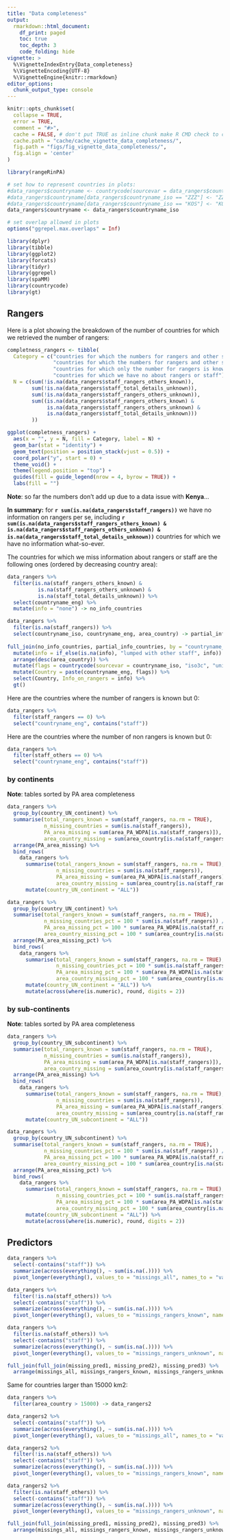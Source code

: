 ```yaml
---
title: "Data completeness"
output: 
  rmarkdown::html_document:
    df_print: paged
    toc: true
    toc_depth: 3
    code_folding: hide
vignette: >
  %\VignetteIndexEntry{Data_completeness}
  %\VignetteEncoding{UTF-8}
  %\VignetteEngine{knitr::rmarkdown}
editor_options: 
  chunk_output_type: console
---
```


<style type="text/css">
.main-container {
  max-width: 1200px;
  margin-left: auto;
  margin-right: auto;
}
</style>

```r
knitr::opts_chunk$set(
  collapse = TRUE,
  error = TRUE,
  comment = "#>",
  cache = FALSE, # don't put TRUE as inline chunk make R CMD check to crash
  cache.path = "cache/cache_vignette_data_completeness/",
  fig.path = "figs/fig_vignette_data_completeness/",
  fig.align = 'center'
)

library(rangeRinPA)

# set how to represent countries in plots:
#data_rangers$countryname <- countrycode(sourcevar = data_rangers$countryname_iso, "iso3c", "unicode.symbol")
#data_rangers$countryname[data_rangers$countryname_iso == "ZZZ"] <- "ZZZ"
#data_rangers$countryname[data_rangers$countryname_iso == "KOS"] <- "KOS"
data_rangers$countryname <- data_rangers$countryname_iso

# set overlap allowed in plots 
options("ggrepel.max.overlaps" = Inf)
```

```r
library(dplyr)
library(tibble)
library(ggplot2)
library(forcats)
library(tidyr)
library(ggrepel)
library(spaMM)
library(countrycode)
library(gt)
```

## Rangers

Here is a plot showing the breakdown of the number of countries for which we retrieved the number of rangers:

```r
completness_rangers <- tibble(
  Category = c("countries for which the numbers for rangers and other staff are both separately known",
               "countries for which the numbers for rangers and other staff are both known but undistinguishable",
               "countries for which only the number for rangers is known (other staff missing)",
               "countries for which we have no about rangers or staff"),
  N = c(sum(!is.na(data_rangers$staff_rangers_others_known)),
        sum(!is.na(data_rangers$staff_total_details_unknown)),
        sum(!is.na(data_rangers$staff_rangers_others_unknown)),
        sum((is.na(data_rangers$staff_rangers_others_known) &
             is.na(data_rangers$staff_rangers_others_unknown) &
             is.na(data_rangers$staff_total_details_unknown)))
        ))
```

```r
ggplot(completness_rangers) +
  aes(x = "", y = N, fill = Category, label = N) +
  geom_bar(stat = "identity") +
  geom_text(position = position_stack(vjust = 0.5)) +
  coord_polar("y", start = 0) +
  theme_void() +
  theme(legend.position = "top") +
  guides(fill = guide_legend(nrow = 4, byrow = TRUE)) +
  labs(fill = "")
```

**Note**: so far the numbers don't add up due to a data issue with **Kenya**...

**In summary:** for **`r sum(is.na(data_rangers$staff_rangers))`** we have no information on rangers per se, including **`r sum(is.na(data_rangers$staff_rangers_others_known) & is.na(data_rangers$staff_rangers_others_unknown) & is.na(data_rangers$staff_total_details_unknown))`** countries for which we have no information what-so-ever.

The countries for which we miss information about rangers or staff are the following ones (ordered by decreasing country area):
```r
data_rangers %>%
  filter(is.na(staff_rangers_others_known) &
          is.na(staff_rangers_others_unknown) &
          is.na(staff_total_details_unknown)) %>%
  select(countryname_eng) %>%
  mutate(info = "none") -> no_info_countries

data_rangers %>%
  filter(is.na(staff_rangers)) %>%
  select(countryname_iso, countryname_eng, area_country) -> partial_info_countries
  
full_join(no_info_countries, partial_info_countries, by = "countryname_eng") %>%
  mutate(info = if_else(is.na(info), "lumped with other staff", info)) %>%
  arrange(desc(area_country)) %>%
  mutate(flags = countrycode(sourcevar = countryname_iso, "iso3c", "unicode.symbol")) %>%
  mutate(Country = paste(countryname_eng, flags)) %>%
  select(Country, Info_on_rangers = info) %>%
  gt()
```

Here are the countries where the number of rangers is known but 0:

```r
data_rangers %>%
  filter(staff_rangers == 0) %>%
  select("countryname_eng", contains("staff"))
```

Here are the countries where the number of non rangers is known but 0:

```r
data_rangers %>%
  filter(staff_others == 0) %>%
  select("countryname_eng", contains("staff"))
```

### by continents

**Note**: tables sorted by PA area completeness

```r
data_rangers %>%
  group_by(country_UN_continent) %>%
  summarise(total_rangers_known = sum(staff_rangers, na.rm = TRUE),
            n_missing_countries = sum(is.na(staff_rangers)),
            PA_area_missing = sum(area_PA_WDPA[is.na(staff_rangers)]),
            area_country_missing = sum(area_country[is.na(staff_rangers)])) %>%
  arrange(PA_area_missing) %>%
  bind_rows(
    data_rangers %>%
      summarise(total_rangers_known = sum(staff_rangers, na.rm = TRUE),
                n_missing_countries = sum(is.na(staff_rangers)),
                PA_area_missing = sum(area_PA_WDPA[is.na(staff_rangers)]),
                area_country_missing = sum(area_country[is.na(staff_rangers)])) %>%
      mutate(country_UN_continent = "ALL"))
```

```r
data_rangers %>%
  group_by(country_UN_continent) %>%
  summarise(total_rangers_known = sum(staff_rangers, na.rm = TRUE),
            n_missing_countries_pct = 100 * sum(is.na(staff_rangers)) / n(),
            PA_area_missing_pct = 100 * sum(area_PA_WDPA[is.na(staff_rangers)]) / sum(area_PA_WDPA),
            area_country_missing_pct = 100 * sum(area_country[is.na(staff_rangers)], na.rm = TRUE) / sum(area_country, na.rm = TRUE)) %>%
  arrange(PA_area_missing_pct) %>%
  bind_rows(
    data_rangers %>%
      summarise(total_rangers_known = sum(staff_rangers, na.rm = TRUE),
                n_missing_countries_pct = 100 * sum(is.na(staff_rangers)) / n(),
                PA_area_missing_pct = 100 * sum(area_PA_WDPA[is.na(staff_rangers)]) / sum(area_PA_WDPA),
                area_country_missing_pct = 100 * sum(area_country[is.na(staff_rangers)]) / sum(area_country)) %>%
      mutate(country_UN_continent = "ALL")) %>%
      mutate(across(where(is.numeric), round, digits = 2))
```

### by sub-continents

**Note**: tables sorted by PA area completeness

```r
data_rangers %>%
  group_by(country_UN_subcontinent) %>%
  summarise(total_rangers_known = sum(staff_rangers, na.rm = TRUE),
            n_missing_countries = sum(is.na(staff_rangers)),
            PA_area_missing = sum(area_PA_WDPA[is.na(staff_rangers)]),
            area_country_missing = sum(area_country[is.na(staff_rangers)])) %>%
  arrange(PA_area_missing) %>%
  bind_rows(
    data_rangers %>%
      summarise(total_rangers_known = sum(staff_rangers, na.rm = TRUE),
                n_missing_countries = sum(is.na(staff_rangers)),
                PA_area_missing = sum(area_PA_WDPA[is.na(staff_rangers)]),
                area_country_missing = sum(area_country[is.na(staff_rangers)])) %>%
      mutate(country_UN_subcontinent = "ALL"))
```

```r
data_rangers %>%
  group_by(country_UN_subcontinent) %>%
  summarise(total_rangers_known = sum(staff_rangers, na.rm = TRUE),
            n_missing_countries_pct = 100 * sum(is.na(staff_rangers)) / n(),
            PA_area_missing_pct = 100 * sum(area_PA_WDPA[is.na(staff_rangers)]) / sum(area_PA_WDPA),
            area_country_missing_pct = 100 * sum(area_country[is.na(staff_rangers)]) / sum(area_country)) %>%
  arrange(PA_area_missing_pct) %>%
  bind_rows(
    data_rangers %>%
      summarise(total_rangers_known = sum(staff_rangers, na.rm = TRUE),
                n_missing_countries_pct = 100 * sum(is.na(staff_rangers)) / n(),
                PA_area_missing_pct = 100 * sum(area_PA_WDPA[is.na(staff_rangers)]) / sum(area_PA_WDPA),
                area_country_missing_pct = 100 * sum(area_country[is.na(staff_rangers)]) / sum(area_country)) %>%
      mutate(country_UN_subcontinent = "ALL")) %>%
      mutate(across(where(is.numeric), round, digits = 2))
```

## Predictors

```r
data_rangers %>%
  select(-contains("staff")) %>%
  summarize(across(everything(), ~ sum(is.na(.)))) %>%
  pivot_longer(everything(), values_to = "missings_all", names_to = "variable") -> missing_pred1

data_rangers %>%
  filter(!is.na(staff_others)) %>%
  select(-contains("staff")) %>%
  summarize(across(everything(), ~ sum(is.na(.)))) %>%
  pivot_longer(everything(), values_to = "missings_rangers_known", names_to = "variable") -> missing_pred2

data_rangers %>%
  filter(is.na(staff_others)) %>%
  select(-contains("staff")) %>%
  summarize(across(everything(), ~ sum(is.na(.)))) %>%
  pivot_longer(everything(), values_to = "missings_rangers_unknown", names_to = "variable") -> missing_pred3

full_join(full_join(missing_pred1, missing_pred2), missing_pred3) %>%
  arrange(missings_all, missings_rangers_known, missings_rangers_unknown)
```

Same for countries larger than 15000 km2:

```r
data_rangers %>%
  filter(area_country > 15000) -> data_rangers2

data_rangers2 %>%
  select(-contains("staff")) %>%
  summarize(across(everything(), ~ sum(is.na(.)))) %>%
  pivot_longer(everything(), values_to = "missings_all", names_to = "variable") -> missing_pred1

data_rangers2 %>%
  filter(!is.na(staff_others)) %>%
  select(-contains("staff")) %>%
  summarize(across(everything(), ~ sum(is.na(.)))) %>%
  pivot_longer(everything(), values_to = "missings_rangers_known", names_to = "variable") -> missing_pred2

data_rangers2 %>%
  filter(is.na(staff_others)) %>%
  select(-contains("staff")) %>%
  summarize(across(everything(), ~ sum(is.na(.)))) %>%
  pivot_longer(everything(), values_to = "missings_rangers_unknown", names_to = "variable") -> missing_pred3

full_join(full_join(missing_pred1, missing_pred2), missing_pred3) %>%
  arrange(missings_all, missings_rangers_known, missings_rangers_unknown)
```

